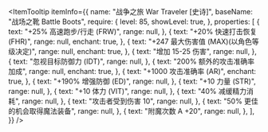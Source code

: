 
<ItemTooltip
  itemInfo={{
    name: "战争之旅 War Traveler [史诗]",
    baseName: "战场之靴 Battle Boots",
    require: {
      level: 85,
      showLevel: true,
    },
    properties: [
      {
        text: "+25% 高速跑步/行走 (FRW)",
        range: null,
      },
      {
        text: "+20% 快速打击恢复 (FHR)",
        range: null,
        enchant: true,
      },
      {
        text: "+247 最大伤害值 (MAX)(以角色等级决定)",
        range: null,
        enchant: true,
      },
      {
        text: "增加 15-25 伤害",
        range: null,
      },
      {
        text: "忽视目标防御力 (IDT)",
        range: null,
      },
      {
        text: "200% 额外的攻击准确率加成",
        range: null,
        enchant: true,
      },
      {
        text: "+1000 攻击准确率 (AR)",
        enchant: true,
      },
      {
        text: "+190% 增强防御 (ED)",
        range: null,
      },
      {
        text: "+10 力量 (STR)",
        range: null,
      },
      {
        text: "+10 体力 (VIT)",
        range: null,
      },
      {
        text: "40% 减缓精力消耗",
        range: null,
      },
      {
        text: "攻击者受到伤害 10",
        range: null,
      },
      {
        text: "50% 更佳的机会取得魔法装备",
        range: null,
      },
      {
        text: "附魔次数 A +20",
        range: null,
      },
    ],
  }}
/>
